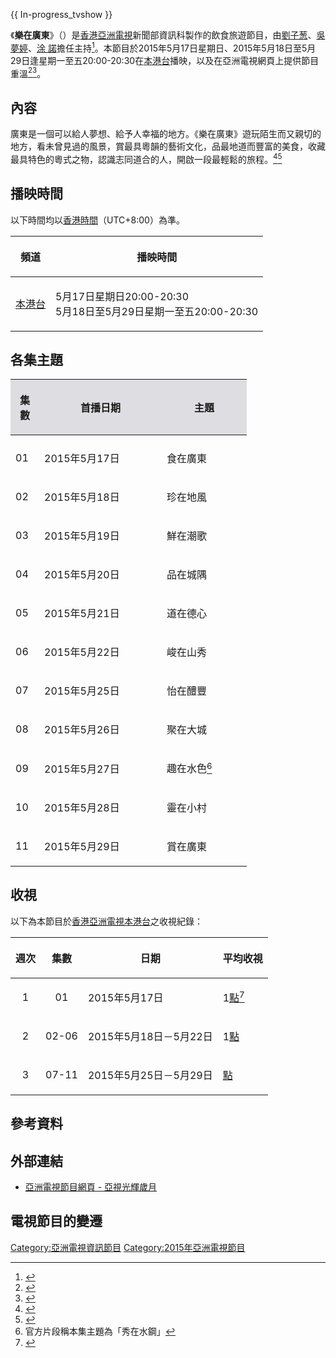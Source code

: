 {{ In-progress_tvshow }}
{{亞視節目
|中文節目名=樂在廣東
|英文節目名={{lang|en|Map of Happiness GuangDong}}
|圖像=[[File:ATV_Map_of_Happiness_GD.jpg|300px]]
|類型=飲食／旅遊節目
|監製=[[劉瀾昌|劉瀾昌]]
|執行監製=[[何錦燦|何錦燦]]
|編導=[[歐偉成|歐偉成]]
|主持=[[劉子葱|劉子葱]]、[[吳夢婷|吳夢婷]]、[[涂諾|涂 諾]]
|主題音樂=
|國家={{HK}}
|語言=[[粵語|粵語]]
|集數= 11
|製作年份= 2015
|每集長=30分鐘（連廣告）
|製作公司=[[香港|香港]][[亞洲電視有限公司|亞洲電視有限公司]]
|aTV-11播出日期=2015年5月17日－2015年5月29日
|aTV-11视频制式=[[16:9|16:9]] [[標清電視|標清電視]]
|aTV-11音频制式=[[立體聲|立體聲]]
|aTV-11播出時間=星期一至五 20:00－20:30（連廣告）<ref>{{Cite web |url=http://www.hkcd.com.hk/content/2015-05/16/content_3452573.htm |title=存档副本 |access-date=2015-05-26 |archive-url=https://web.archive.org/web/20150526130556/http://www.hkcd.com.hk/content/2015-05/16/content_3452573.htm |archive-date=2015-05-26 |dead-url=yes }}</ref>
|官方網站=http://www.hkatv.com/events/guangdong/
}}

《'''樂在廣東'''》（{{lang-en|'''Map of Happiness GuangDong'''}}）是[[香港|香港]][[亞洲電視|亞洲電視]]新聞部資訊科製作的飲食旅遊節目，由[[劉子葱|劉子葱]]、[[吳夢婷|吳夢婷]]、[[涂諾|涂 諾]]擔任主持<ref>{{cite web |url=http://www.hkatv.com/events/guangdong/ |title=存档副本 |accessdate=2015-05-12 |deadurl=yes |archiveurl=https://web.archive.org/web/20150518084221/http://www.hkatv.com/events/guangdong/ |archivedate=2015-05-18 }}</ref>。本節目於2015年5月17日星期日、2015年5月18日至5月29日逢星期一至五20:00-20:30在[[本港台|本港台]]播映，以及在亞洲電視網頁上提供節目重溫<ref>{{cite web |url=http://www.hkatv.com/events/guangdong/?mod=promo |title=存档副本 |accessdate=2015-05-12 |deadurl=yes |archiveurl=https://web.archive.org/web/20150518084316/http://www.hkatv.com/events/guangdong/?mod=promo |archivedate=2015-05-18 }}</ref><ref>{{Cite web |url=http://news.qoos.com/%E4%BA%9E%E8%A6%96%E7%B8%BD%E7%B5%90%E5%85%89%E8%BC%9D%E6%AD%B2%E6%9C%88-1899888.html |title=存档副本 |access-date=2015-05-26 |archive-date=2017-07-10 |archive-url=https://web.archive.org/web/20170710000516/http://news.qoos.com/%E4%BA%9E%E8%A6%96%E7%B8%BD%E7%B5%90%E5%85%89%E8%BC%9D%E6%AD%B2%E6%9C%88-1899888.html |dead-url=no }}</ref>。

==內容==
廣東是一個可以給人夢想、給予人幸福的地方。《樂在廣東》遊玩陌生而又親切的地方，看未曾見過的風景，賞最具粵韻的藝術文化，品最地道而豐富的美食，收藏最具特色的粵式之物，認識志同道合的人，開啟一段最輕鬆的旅程。<ref>{{cite web |url=http://forum.hkatv.com/v5/viewthread.php?tid=27106&extra=page%3D1 |title=存档副本 |accessdate=2015年5月12日 |deadurl=yes |archiveurl=https://web.archive.org/web/20150526132428/http://forum.hkatv.com/v5/viewthread.php?tid=27106&extra=page%3D1 |archivedate=2015年5月26日 |df= }}</ref><ref>{{Cite web |url=http://www.on.cc/hk/bkn/cnt/entertainment/20150516/bkn-20150516042102369-0516_00862_001.html |title=存档副本 |access-date=2015-05-26 |archive-date=2015-09-24 |archive-url=https://web.archive.org/web/20150924060341/http://www.on.cc/hk/bkn/cnt/entertainment/20150516/bkn-20150516042102369-0516_00862_001.html |dead-url=no }}</ref>

==播映時間==
以下時間均以[[香港時間|香港時間]]（UTC+8:00）為準。

{| class="wikitable"
|-
! 頻道 !! 播映時間
|- 
| [[本港台|本港台]] ||5月17日星期日20:00-20:30<br>5月18日至5月29日星期一至五20:00-20:30
|}

== 各集主題 ==
{{动态列表}}
{| class="wikitable"
|-
!width="30"style="background-color:#DEDDE2"|集數
!width="180"style="background-color:#DEDDE2"|首播日期
!width="120"style="background-color:#DEDDE2"|主題
|- style="background-color: #F2F2F2; text-align: center;" 
|-  
| 01 || 2015年5月17日 || 食在廣東
|-  
| 02 || 2015年5月18日 || 珍在地風
|-  
| 03 || 2015年5月19日 || 鮮在潮歌
|-  
| 04 || 2015年5月20日 || 品在城隅
|-  
| 05 || 2015年5月21日 || 道在德心
|-  
| 06 || 2015年5月22日 || 峻在山秀
|-  
| 07 || 2015年5月25日 || 怡在醴豐
|-  
| 08 || 2015年5月26日 || 聚在大城
|-  
| 09 || 2015年5月27日 || 趣在水色<ref>官方片段稱本集主題為「秀在水鋼」</ref>
|-  
| 10 || 2015年5月28日 || 靈在小村
|-  
| 11 || 2015年5月29日 || 賞在廣東
|}

==收視==
以下為本節目於[[香港|香港]][[亞洲電視|亞洲電視]][[本港台|本港台]]之收視紀錄：

{|class="wikitable" style="font-size: 14px;"
!週次!!集數!!日期!!平均收視
|-     
|align=center|1||align=center|01|| 2015年5月17日 || 1[[收視點|點]]<ref>{{Cite web |url=http://www.discuss.com.hk/viewthread.php?tid=24197541&extra=page%3D1&page=40 |title=存档副本 |access-date=2015-05-26 |archive-date=2019-12-07 |archive-url=https://web.archive.org/web/20191207065739/https://www.discuss.com.hk/viewthread.php?tid=24197541&extra=page%3D1&page=40 |dead-url=no }}</ref>
|-     
|align=center|2||align=center|02-06|| 2015年5月18日－5月22日 || 1[[收視點|點]]
|-     
|align=center|3||align=center|07-11|| 2015年5月25日－5月29日 || [[收視點|點]]
|}

==參考資料==
{{reflist}}

==外部連結==
*[https://web.archive.org/web/20150518081007/http://www.hkatv.com/zh-hk/pages/264/%E4%BA%9E%E8%A6%96%E5%85%89%E8%BC%9D%E6%AD%B2%E6%9C%88 亞洲電視節目網頁 - 亞視光輝歲月]

==電視節目的變遷==

{{電視節目的變遷
|電視台={{HK}} [[亞洲電視|亞洲電視]][[本港台|本港台]]
|播放檔次=星期日 20:00-20:30 時段
|節目名稱=樂在廣東<br/>(2015.05.17）
|上一節目=[[滅癌獻愛心|滅癌獻愛心 報母恩 傳聖火 弘大愛]]<br/>(2015.05.10）<br/>(20:00-22:00）
|下一節目=榕光社老人服務團呈獻:[[關愛滿榕光|關愛滿榕光]]<br/>(2015.05.24）<hr>[[悠遊曲江2|悠遊曲江2]]<br/>(2015.05.30 - 2015.05.31）<hr>[[寶島遊蹤|寶島遊蹤]]<br/>(2015.06.07 - ）
}}
{{電視節目的變遷
|電視台={{HK}} [[亞洲電視|亞洲電視]][[本港台|本港台]]
|播放檔次=星期一至五 20:00-20:30 時段
|節目名稱=樂在廣東<br/>(2015.05.18 - 2015.05.29）
|上一節目=[[瑞蓮|瑞蓮]]<br/>(2015.05.04 - 2015.05.15）<br/>(20:00-21:00）
|下一節目=[[瑞蓮|瑞蓮]]<br/>(2015.06.01 - ）<br/>(20:00-21:00）
}}

[[Category:亞洲電視資訊節目|Category:亞洲電視資訊節目]]
[[Category:2015年亞洲電視節目|Category:2015年亞洲電視節目]]